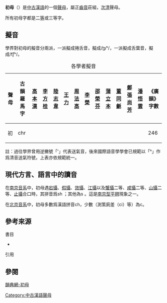 {{refimprove|time=2015-05-28}}
'''初母'''{{sfn|竺家寧|1992|p=447}}（'''{{IPA|tʂʰ}}'''）是[[中古漢語|中古漢語]]的一個[[聲母|聲母]]，屬正[[齒音|齒音]]莊組，[[次清|次清]]聲母。

所有初母字都是二[[等呼|等]]或三等字。

== 擬音 ==
學界對初母的擬音分兩派，一派擬成捲舌音，擬成/ʈʂʰ/，一派擬成舌葉音，擬成/t͡ʃʰ/。

{| class="wikitable" style="text-align:center"
|+各學者擬音
|-
!聲母||古韻羅馬字||[[高本漢|高本漢]]||[[李方桂|李方桂]]||[[陸志韋|陸志韋]]||[[王力_(语言学家)|王力]]||[[周法高|周法高]]||[[李榮_(語言學家)|李榮]]||[[邵榮芬|邵榮芬]]||[[蒲立本|蒲立本]]||[[董同龢|董同龢]]||[[鄭張尚芳|鄭張尚芳]]||[[潘悟雲|潘悟雲]]||《廣韻》字數
|-
|初||chr||{{IPA|tʂʰ}}||{{IPA|tʂʰ}}||{{IPA|tʃʰ}}||{{IPA|tʃʰ}}||{{IPA|tʂʰ}}||{{IPA|tʃʰ}}||{{IPA|tʃʰ}}||{{IPA|tʂʰ}}||{{IPA|tʃʰ}}||{{IPA|tʃʰ}}||{{IPA|tʂʰ}}||246
|}
註：過往學界曾用逆撇號「ʻ」代表送氣音，後來國際語音學學會已規範以「ʰ」作爲清音送氣符號，上表亦依規範統一。

==現代方言、語言中的讀音==

在[[南京話|南京音系]]中，初母遇[[宕攝|宕攝]]、[[假攝|假攝]]、[[效攝|效攝]]、[[江攝|江攝]]以及[[蟹攝|蟹攝]]二等、[[咸攝|咸攝]]二等、[[山攝|山攝]]二等、[[止攝|止攝]]合口時，其拼音爲sh {{IPA|[ʂ]}}；其他為s {{IPA|[s]}}。這是[[平翹音#南京型|南京型平翹]]現象之一。

在[[北京音系|北京音系]]中，初母多數爲漢語拼音ch，少數（測策廁差（ci）等）為c。

== 參考來源 ==
;書目
*{{clref|竺家寧|1992|ref= {{cite isbn| 9571105104|ref=harv|noedit}}}}

;引用
{{reflist|1}}

==參閱==

[http://ytenx.org/kyonh/cjeng/初/ 韻典網-初母]{{Wayback|url=http://ytenx.org/kyonh/cjeng/%E5%88%9D/ |date=20200205082557 }}

{{切韻音系聲母}}
{{三十六字母}}
[[Category:中古漢語聲母|Category:中古漢語聲母]]